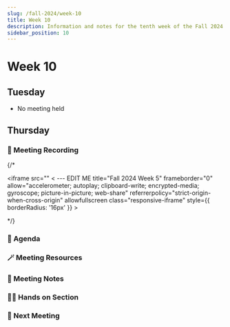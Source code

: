 ```yaml
---
slug: /fall-2024/week-10
title: Week 10
description: Information and notes for the tenth week of the Fall 2024 semester for the UMass Lowell Cloud Computing Club.
sidebar_position: 10
---
```


# Week 10

## Tuesday
- No meeting held
## Thursday

### 🎥 Meeting Recording
{/* <div class="iframe-container">
    <iframe 
        src="" < --- EDIT ME
        title="Fall 2024 Week 5" 
        frameborder="0" 
        allow="accelerometer; autoplay; clipboard-write; encrypted-media; gyroscope; picture-in-picture; web-share" 
        referrerpolicy="strict-origin-when-cross-origin" 
        allowfullscreen
        class="responsive-iframe"
        style={{
            borderRadius: '16px'
        }}
    >
    </iframe>
</div> */}

### 🚩 Agenda

### 🪄 Meeting Resources

### 📓 Meeting Notes

### 🧑‍💻 Hands on Section

### 🚀 Next Meeting
